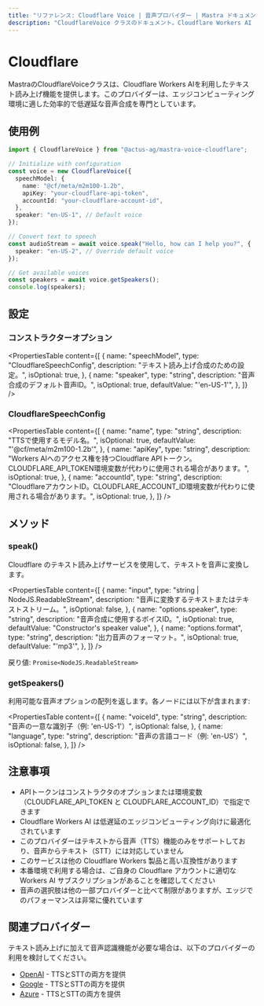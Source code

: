 ```yaml
---
title: "リファレンス: Cloudflare Voice | 音声プロバイダー | Mastra ドキュメント"
description: "CloudflareVoice クラスのドキュメント。Cloudflare Workers AI を使用したテキスト読み上げ機能を提供します。"
---
```


# Cloudflare

MastraのCloudflareVoiceクラスは、Cloudflare Workers AIを利用したテキスト読み上げ機能を提供します。このプロバイダーは、エッジコンピューティング環境に適した効率的で低遅延な音声合成を専門としています。

## 使用例

```typescript
import { CloudflareVoice } from "@actus-ag/mastra-voice-cloudflare";

// Initialize with configuration
const voice = new CloudflareVoice({
  speechModel: {
    name: "@cf/meta/m2m100-1.2b",
    apiKey: "your-cloudflare-api-token",
    accountId: "your-cloudflare-account-id",
  },
  speaker: "en-US-1", // Default voice
});

// Convert text to speech
const audioStream = await voice.speak("Hello, how can I help you?", {
  speaker: "en-US-2", // Override default voice
});

// Get available voices
const speakers = await voice.getSpeakers();
console.log(speakers);
```

## 設定

### コンストラクターオプション

<PropertiesTable
  content={[
    {
      name: "speechModel",
      type: "CloudflareSpeechConfig",
      description: "テキスト読み上げ合成のための設定。",
      isOptional: true,
    },
    {
      name: "speaker",
      type: "string",
      description: "音声合成のデフォルト音声ID。",
      isOptional: true,
      defaultValue: "'en-US-1'",
    },
  ]}
/>

### CloudflareSpeechConfig

<PropertiesTable
  content={[
    {
      name: "name",
      type: "string",
      description: "TTSで使用するモデル名。",
      isOptional: true,
      defaultValue: "'@cf/meta/m2m100-1.2b'",
    },
    {
      name: "apiKey",
      type: "string",
      description:
        "Workers AIへのアクセス権を持つCloudflare APIトークン。CLOUDFLARE_API_TOKEN環境変数が代わりに使用される場合があります。",
      isOptional: true,
    },
    {
      name: "accountId",
      type: "string",
      description:
        "CloudflareアカウントID。CLOUDFLARE_ACCOUNT_ID環境変数が代わりに使用される場合があります。",
      isOptional: true,
    },
  ]}
/>

## メソッド

### speak()

Cloudflare のテキスト読み上げサービスを使用して、テキストを音声に変換します。

<PropertiesTable
  content={[
    {
      name: "input",
      type: "string | NodeJS.ReadableStream",
      description: "音声に変換するテキストまたはテキストストリーム。",
      isOptional: false,
    },
    {
      name: "options.speaker",
      type: "string",
      description: "音声合成に使用するボイスID。",
      isOptional: true,
      defaultValue: "Constructor's speaker value",
    },
    {
      name: "options.format",
      type: "string",
      description: "出力音声のフォーマット。",
      isOptional: true,
      defaultValue: "'mp3'",
    },
  ]}
/>

戻り値: `Promise<NodeJS.ReadableStream>`

### getSpeakers()

利用可能な音声オプションの配列を返します。各ノードには以下が含まれます:

<PropertiesTable
  content={[
    {
      name: "voiceId",
      type: "string",
      description: "音声の一意な識別子（例: 'en-US-1'）",
      isOptional: false,
    },
    {
      name: "language",
      type: "string",
      description: "音声の言語コード（例: 'en-US'）",
      isOptional: false,
    },
  ]}
/>

## 注意事項

- APIトークンはコンストラクタのオプションまたは環境変数（CLOUDFLARE_API_TOKEN と CLOUDFLARE_ACCOUNT_ID）で指定できます
- Cloudflare Workers AI は低遅延のエッジコンピューティング向けに最適化されています
- このプロバイダーはテキストから音声（TTS）機能のみをサポートしており、音声からテキスト（STT）には対応していません
- このサービスは他の Cloudflare Workers 製品と高い互換性があります
- 本番環境で利用する場合は、ご自身の Cloudflare アカウントに適切な Workers AI サブスクリプションがあることを確認してください
- 音声の選択肢は他の一部プロバイダーと比べて制限がありますが、エッジでのパフォーマンスは非常に優れています

## 関連プロバイダー

テキスト読み上げに加えて音声認識機能が必要な場合は、以下のプロバイダーの利用を検討してください。

- [OpenAI](./openai) - TTSとSTTの両方を提供
- [Google](./google) - TTSとSTTの両方を提供
- [Azure](./azure) - TTSとSTTの両方を提供
